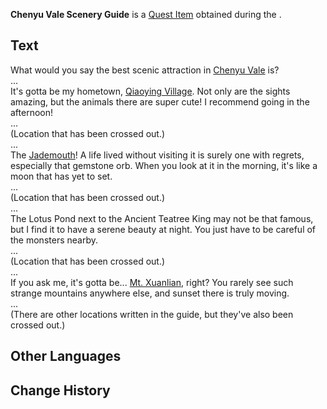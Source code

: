 {{Item Infobox
|id           = 120619
|image        = Item Quest Letter.png
|type         = Quest Items
|quality      = 2
|description  = A tourism guidebook introducing charming scenic spots recommended by locals.
|source1      = Given during dialogue in ''[[Our Chenyu Vale Trek]]''
}}
'''Chenyu Vale Scenery Guide''' is a [[Quest Item]] obtained during the {{Quest|Our Chenyu Vale Trek}}.
<!--
==Location==
<gallery>

</gallery>
-->
==Text==
What would you say the best scenic attraction in [[Chenyu Vale]] is?<br>
...<br>
It's gotta be my hometown, [[Qiaoying Village]]. Not only are the sights amazing, but the animals there are super cute! I recommend going in the afternoon!<br>
...<br>
(Location that has been crossed out.)<br>
...<br>
The [[Jademouth]]! A life lived without visiting it is surely one with regrets, especially that gemstone orb. When you look at it in the morning, it's like a moon that has yet to set.<br>
...<br>
(Location that has been crossed out.)<br>
...<br>
The Lotus Pond next to the Ancient Teatree King may not be that famous, but I find it to have a serene beauty at night. You just have to be careful of the monsters nearby.<br>
...<br>
(Location that has been crossed out.)<br>
...<br>
If you ask me, it's gotta be... [[Mt. Xuanlian]], right? You rarely see such strange mountains anywhere else, and sunset there is truly moving.<br>
...<br>
(There are other locations written in the guide, but they've also been crossed out.)

==Other Languages==
{{Other Languages
|en      = Chenyu Vale Scenery Guide
|zhs     = 沉玉谷风光指南
|zhs_rm  = 
|zht     = 沉玉谷風光指南
|zht_rm  = 
|ja      = 沈玉の谷観光指南
|ja_rm   = Chingyoku no Tani Kankou Shinan
|ko      = 침옥 협곡 풍경 가이드
|ko_rm   = 
|es      = Guía paisajística del Valle Chenyu
|fr      = Guide des paysages du Vallon Chenyu
|ru      = Путеводитель по достопримечательностям долины Чэньюй
|th      = คู่มือทิวทัศน์หุบเขา Chenyu
|th_rm   = 
|vi      = Hướng Dẫn Tham Quan Trầm Ngọc Cốc
|de      = Landschaftsführer für das Chenyu-Tal
|id      = Panduan Pemandangan Lembah Chenyu
|pt      = Guia Paisagístico do Vale Chenyu
|tr      = Chenyu Vadisi Gezi Rehberi
|it      = Panorami della Vallata Chenyu
}}

==Change History==
{{Change History|4.4}}